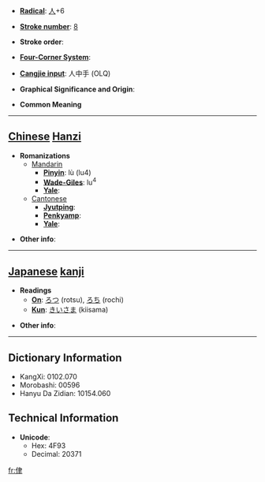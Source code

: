 * '''[[Wiktionary:Chinese radical index| Radical]]''': [[Wiktionary:Chinese radical index 人|人]]+6

* '''[[Wiktionary:Chinese total strokes index|Stroke number]]''': [[Wiktionary:Chinese total strokes index 8|8]]

* '''Stroke order''': 

* '''[[Wiktionary:Chinese four corner index|Four-Corner System]]''': 

* '''[[Wiktionary:Chinese Cangjie index|Cangjie input]]''': 人中手 (OLQ)

* '''Graphical Significance and Origin''': 

* '''Common Meaning'''

----

== [[Chinese]] [[Hanzi]] ==

* '''Romanizations'''
** [[Mandarin]]
*** '''[[Pinyin]]''': lù (lu4)
*** '''[[Wade-Giles]]''': lu<sup>4</sup>
*** '''[[Yale]]''': 
**[[Cantonese]]
***'''[[Jyutping]]''':
***'''[[Penkyamp]]''': 
***'''[[Yale]]''': 

* '''Other info''': 

----

== [[Japanese]] [[kanji]] ==

* '''Readings'''
** '''[[On]]''': [[ろつ]] (rotsu), [[ろち]] (rochi)
** '''[[Kun]]''': [[きいさま]] (kiisama)

* '''Other info''':  

----

== Dictionary Information ==

* KangXi: 0102.070
* Morobashi: 00596
* Hanyu Da Zidian: 10154.060

== Technical Information ==

* '''Unicode''':
** Hex: 4F93
** Decimal: 20371

[[fr:侓]]